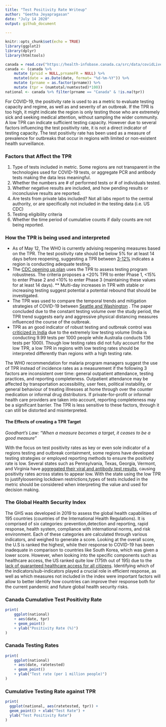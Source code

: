 ```yaml
---
title: "Test Positivity Rate Writeup"
author: "Geetha Jeyapragasan"
date: "July 14 2020"
output: github_document 
  
---
```


```r
knitr::opts_chunk$set(echo = TRUE)
library(ggplot2)
library(dplyr)
library(htmltools)
```

```r
canada = read.csv("https://health-infobase.canada.ca/src/data/covidLive/covid19.csv")
canada <- (canada %>%
    mutate (pruid = NULL,prnameFR = NULL) %>% 
    mutate(date = as.Date(date, format= "%d-%m-%Y")) %>%
    mutate (prname = as.factor(prname)) %>%
    mutate (tpr = (numtotal/numtested)*100))
national <- canada %>% filter(prname == "Canada" & !is.na(tpr))
```


For COVID-19, the positivity rate  is  used to as a metric to evaluate testing capacity and regime, as well as and severity of an outbreak. If the TPR is too high, it might indicate the region is only testing those who are extremely sick and seeking medical attention, without sampling the wider community. A low TPR can indicate sufficient testing capacity. However due to several factors influencing the test positivity rate, it is not a direct indicator of testing capacity. The test positivity rate has been used as a measure of prevalence for outbreaks that occur in regions with limited or non-existent health surveillance.

### Factors that Affect the TPR 
  1. Type of tests included in metric. Some regions are not transparent in the technologies used for COVID-19 tests, or aggregate PCR and antibody tests making the data less meaningful. 
  2. Whether the numbers are # of performed tests or # of individuals tested. 
  3. Whether negative results are included, and how pending results or inconclusive results are reported. 
  4. Are tests from private labs included? Not all labs report to the central authority, or are specifically not included in the testing data (i.e. US CDC)
  5. Testing eligibility criteria
  6. Whether the time period of cumulative counts if daily counts are not being reported.


### How the TPR is being used and interpreted

* As of May 12, The WHO is currently advising reopening measures based on the TPR. 
The test positivity rate should be below 5% for at least 14 days before reopening, suggesting a
TPR between [3-12%](https://www.who.int/news-room/commentaries/detail/advice-on-the-use-of-point-of-care-immunodiagnostic-tests-for-covid-19) indicates a region is conducting adequate testing. 
* The [CDC opening up plan](https://www.cdc.gov/coronavirus/2019-ncov/downloads/php/CDC-Activities-Initiatives-for-COVID-19-Response.pdf) uses the TPR to assess testing program robustness. The criteria proposes a <20% TPR to enter Phase 1, <15% to enter Phase 2 and <10% to enter Phase 3 (maintaining these values for at least 14 days). 
** Multi-day increases in TPR with stable or increasing testing suggest potential a potential rebound that should be investigated. 
* The TPR was used to compare the temporal trends and mitigation
strategies of COVID-19 between [Seattle and
Washington](https://jamanetwork.com/journals/jama/fullarticle/2766035) .
The paper concluded due to the constant testing volume over the study
period, the TPR trend suggests early and aggressive physical distancing
measures influenced the course of the outbreak. 
* TPR as an good indicator of robust testing and outbreak control was [criticized in
India](https://thewire.in/health/india-covid-19-testing-contradiction-rate)
due to the extremely low testing volume (India is conducting 9.99 tests
per 1000 people while Australia conducts 136 tests per 1000). Though low
testing rates did not fully account for the low TPR, a low TPR in
regions with low testing rates should be interpreted differently than
regions with a high testing rate. 


The WHO recommendation for malaria program managers suggest the use of TPR instead of incidence rates as a measurement if the following 3 factors are inconsistent over time: general outpatient attendance, testing practices, and reporting completeness. Outpatient attendance may be affected by transportation accessibility, user fees, political instability, or general behaviour of treating illnesses at home through over the counter medication or informal drug distributors. If private-for-profit or informal health care providers are taken into account, reporting completeness may be a significant barrier. The TPR is less sensitive to these factors, through it can still be distorted and misinterpreted. 

#### The Effects of creating a TPR Target
*Goodhart's Law: "When a measure becomes a target, it ceases to be a good measure"*

With the focus on test positivity rates as key or even sole indicator of a regions testing and outbreak containment, some regions have developed testing strategies or employed reporting methods to ensure the positivity rate is low. Several states such as Pennsylvania, Texas, Georgia, Vermont, and Virginia have [aggregated their viral and antibody test results](https://www.theatlantic.com/health/archive/2020/05/cdc-and-states-are-misreporting-covid-19-test-data-pennsylvania-georgia-texas/611935/), causing positivity rates across states to appear low. With the state using the low TPR to justifyloosening lockdown restrictions,types of tests included in the metric should be considered when interpreting the value and used for decision making. 

### The Global Health Security Index 

The GHS was developed in 2019 to assess the global health capabilities of 195 countries (countries of the International Health Regulations). It is comprised of six categories: prevention,detection and reporting, rapid response, health system, compliance with international norms, and risk environment. Each of these categories are calculated through various indicators, and weighed to generate a score. Looking at the overall score, the U.S is ranked the highest, while their response to COVID-19 has been inadequate in comparison to countries like South Korea, which was given a lower score. However, when looking into the specific components such as healthcare access, the US ranked quite low (175th out of 195) due to the [lack of guaranteed healthcare access for all citizens](https://www.ghsindex.org/news/the-us-and-covid-19-leading-the-world-by-ghs-index-score-not-by-response/). Identifying which of the indicators/sub-indicators played a crucial role in efficient response, as well as which measures not included in the index were important factors will allow to better identify how countries can improve their response both for the current pandemic and future global health security risks. 




### Canada Cumulative Test Positivity Rate
```r
print(
	ggplot(national)
	+ aes(date, tpr)
	+ geom_point()
	+ ylab("Positivity Rate (%)")
)

```


### Canada Testing Rates 

```r
print(
	ggplot(national)
	+ aes(date, ratetested)
	+ geom_point()
	+ ylab("Test rate (per 1 million people)")
)
```

### Cumulative Testing Rate against TPR
```r
print(
  ggplot(national, aes(ratetested, tpr)) + 
  geom_point() + xlab("Test Rate") + 
  ylab("Test Positivity Rate") 
)
```


